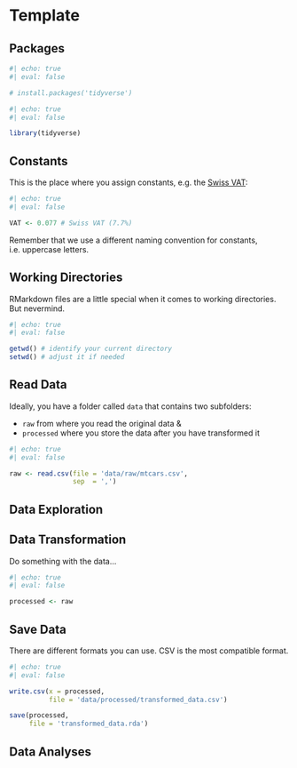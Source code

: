 # Template

## Packages

```r
#| echo: true
#| eval: false

# install.packages('tidyverse')
```

```r
#| echo: true
#| eval: false

library(tidyverse)
```



## Constants

This is the place where you assign constants, e.g. the [Swiss VAT](https://www.estv.admin.ch/estv/en/home/value-added-tax/vat-rates-switzerland.html):

```r
#| echo: true
#| eval: false

VAT <- 0.077 # Swiss VAT (7.7%)
```

Remember that we use a different naming convention for constants, i.e. uppercase letters.



## Working Directories

RMarkdown files are a little special when it comes to working directories. But nevermind.

```r
#| echo: true
#| eval: false

getwd() # identify your current directory
setwd() # adjust it if needed
```


## Read Data

Ideally, you have a folder called `data` that contains two subfolders:

- `raw` from where you read the original data &
- `processed` where you store the data after you have transformed it

```r
#| echo: true
#| eval: false

raw <- read.csv(file = 'data/raw/mtcars.csv',
                sep  = ',')
```

## Data Exploration

## Data Transformation

Do something with the data...

```r
#| echo: true
#| eval: false

processed <- raw
```



## Save Data

There are different formats you can use. CSV is the most compatible format.

```r
#| echo: true
#| eval: false

write.csv(x = processed,
          file = 'data/processed/transformed_data.csv')

save(processed, 
     file = 'transformed_data.rda')
```



## Data Analyses

```r

```

